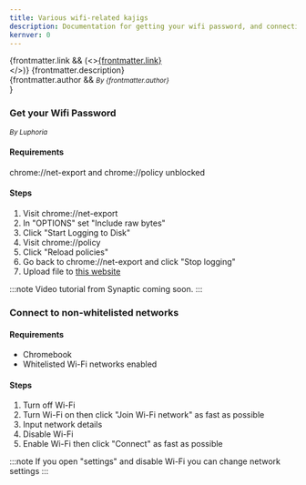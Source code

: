 ```yaml
---
title: Various wifi-related kajigs
description: Documentation for getting your wifi password, and connecting to disallowed networks.
kernver: 0
---
```


{frontmatter.link && (<><a href={frontmatter.link}>{frontmatter.link}</a><br/></>)}
{frontmatter.description}<br/>
{frontmatter.author && <small><i>By {frontmatter.author}</i><br/></small>}

### Get your Wifi Password

<small><i>By Luphoria</i><br/></small>

#### Requirements
chrome://net-export and chrome://policy unblocked

#### Steps
1. Visit chrome://net-export
2. In "OPTIONS" set "Include raw bytes"
3. Click "Start Logging to Disk"
4. Visit chrome://policy
5. Click "Reload policies"
6. Go back to chrome://net-export and click "Stop logging"
7. Upload file to [this website](https://luphoria.com/netlog-policy-password-tool)

:::note
Video tutorial from Synaptic coming soon.
:::

### Connect to non-whitelisted networks

#### Requirements

- Chromebook
- Whitelisted Wi-Fi networks enabled

#### Steps

1. Turn off Wi-Fi
2. Turn Wi-Fi on then click "Join Wi-Fi network" as fast as possible
3. Input network details
4. Disable Wi-Fi
5. Enable Wi-Fi then click "Connect" as fast as possible

:::note
If you open "settings" and disable Wi-Fi you can change network settings
:::
